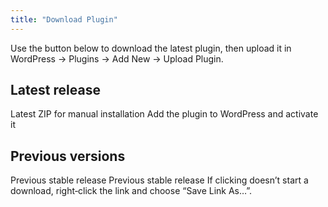 ```yaml
---
title: "Download Plugin"
---
```


Use the button below to download the latest plugin, then upload it in WordPress → Plugins → Add New → Upload Plugin.

## Latest release

<CardGroup cols={2}>
  <Card title="Download v3.0.5 (With Smart Routing)" icon="download" href="https://raw.githubusercontent.com/shubham-auxout/docs/main/Downloads/auxpay-payment-gateway-3.0.5.zip">
    Latest ZIP for manual installation
  </Card>
  <Card title="Install & Activate" icon="download" href="/integrations/woocommerce/install-activate">
    Add the plugin to WordPress and activate it
  </Card>
</CardGroup>

## Previous versions

<CardGroup cols={2}>
  <Card title="Download v3.0.3" icon="download" href="https://raw.githubusercontent.com/shubham-auxout/docs/main/Downloads/auxpay-payment-gateway-3.0.3.zip">
    Previous stable release
  </Card>
  <Card title="Download v3.0.2" icon="download" href="https://raw.githubusercontent.com/shubham-auxout/docs/main/Downloads/auxpay-payment-gateway-3.0.2.zip">
    Previous stable release
  </Card>
</CardGroup>

<Callout type="info">
If clicking doesn’t start a download, right‑click the link and choose “Save Link As…”.
</Callout>
